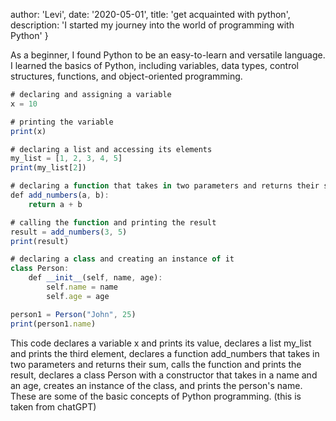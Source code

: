 
  author: 'Levi',
  date: '2020-05-01',
  title: 'get acquainted with python',
  description:
'I started my journey into the world of programming with Python'
}


As a beginner, I found Python to be an easy-to-learn and versatile language.
I learned the basics of Python, including variables, data types, control structures, functions, and object-oriented programming.
```js
# declaring and assigning a variable
x = 10

# printing the variable
print(x)

# declaring a list and accessing its elements
my_list = [1, 2, 3, 4, 5]
print(my_list[2])

# declaring a function that takes in two parameters and returns their sum
def add_numbers(a, b):
    return a + b

# calling the function and printing the result
result = add_numbers(3, 5)
print(result)

# declaring a class and creating an instance of it
class Person:
    def __init__(self, name, age):
        self.name = name
        self.age = age

person1 = Person("John", 25)
print(person1.name)
```

This code declares a variable x and prints its value, declares a list my_list and prints the third element, declares a function add_numbers that takes in two parameters and returns their sum, calls the function and prints the result, declares a class Person with a constructor that takes in a name and an age, creates an instance of the class, and prints the person's name. These are some of the basic concepts of Python programming.
(this is taken from chatGPT)
